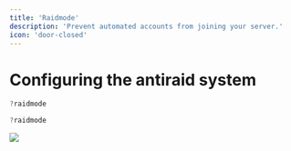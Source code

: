---
title: 'Raidmode'
description: 'Prevent automated accounts from joining your server.'
icon: 'door-closed'
---


# Configuring the antiraid system

<CodeGroup>

```javascript Syntax
?raidmode
```

```javascript Example
?raidmode
```

</CodeGroup>


<Frame>
  <img src="/images/raidmode.png" />
</Frame>


